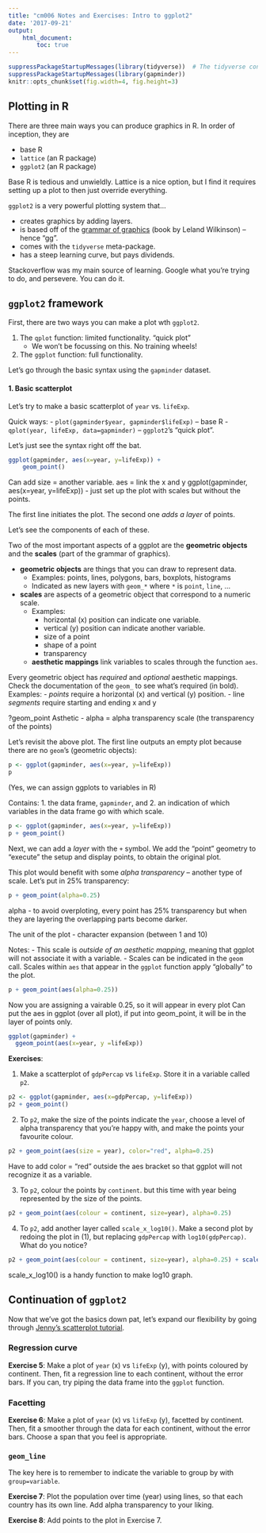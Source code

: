 ```yaml
---
title: "cm006 Notes and Exercises: Intro to ggplot2"
date: '2017-09-21'
output: 
    html_document:
        toc: true
---
```


```r
suppressPackageStartupMessages(library(tidyverse))  # The tidyverse contains ggplot2!
suppressPackageStartupMessages(library(gapminder))
knitr::opts_chunk$set(fig.width=4, fig.height=3)
```


## Plotting in R

There are three main ways you can produce graphics in R. In order of inception, they are

- base R
- `lattice` (an R package)
- `ggplot2` (an R package)

Base R is tedious and unwieldly. Lattice is a nice option, but I find it requires setting up a plot to then just override everything.

`ggplot2` is a very powerful plotting system that...

- creates graphics by adding layers.
- is based off of the [grammar of graphics](http://www.springer.com/gp/book/9780387245447) (book by Leland Wilkinson) -- hence "gg".
- comes with the `tidyverse` meta-package.
- has a steep learning curve, but pays dividends.

Stackoverflow was my main source of learning. Google what you're trying to do, and persevere. You can do it.




## `ggplot2` framework

First, there are two ways you can make a plot wth `ggplot2`.

1. The `qplot` function: limited functionality. "quick plot"
    - We won't be focussing on this. No training wheels!
2. The `ggplot` function: full functionality.

Let's go through the basic syntax using the `gapminder` dataset.




#### 1. Basic scatterplot

Let's try to make a basic scatterplot of `year` vs. `lifeExp`. 

Quick ways:
    - `plot(gapminder$year, gapminder$lifeExp)` -- base R
    - `qplot(year, lifeExp, data=gapminder)` -- `ggplot2`'s "quick plot".

Let's just see the syntax right off the bat.

```r
ggplot(gapminder, aes(x=year, y=lifeExp)) +
    geom_point()
```
Can add size = another variable.
aes = link the x and y
ggplot(gapminder, aes(x=year, y=lifeExp)) - just set up the plot with scales but without the points.


The first line initiates the plot. The second one _adds a layer_ of points. 

Let's see the components of each of these. 

Two of the most important aspects of a ggplot are the __geometric objects__ and the __scales__ (part of the grammar of graphics). 

- __geometric objects__ are things that you can draw to represent data.
    - Examples: points, lines, polygons, bars, boxplots, histograms
    - Indicated as new layers with `geom_*` where `*` is `point`, `line`, ...
- __scales__ are aspects of a geometric object that correspond to a numeric scale.
    - Examples:
        - horizontal (x) position can indicate one variable.
        - vertical (y) position can indicate another variable.
        - size of a point
        - shape of a point
        - transparency
    - __aesthetic mappings__ link variables to scales through the function `aes`.

Every geometric object has _required_ and _optional_ aesthetic mappings. Check the documentation of the `geom_` to see what's required (in bold). Examples:
    - _points_ require a horizontal (x) and vertical (y) position.
    - line _segments_ require starting and ending x and y
    
    
?geom_point
Asthetic 
- alpha = alpha transparency scale (the transparency of the points)


Let's revisit the above plot. The first line outputs an empty plot because there are no `geom`'s (geometric objects):

```r
p <- ggplot(gapminder, aes(x=year, y=lifeExp))
p
```

(Yes, we can assign ggplots to variables in R)

Contains:
    1. the data frame, `gapminder`, and
    2. an indication of which variables in the data frame go with which scale.

```r
p <- ggplot(gapminder, aes(x=year, y=lifeExp))
p + geom_point()
```

Next, we can add a _layer_ with the `+` symbol. We add the "point" geometry to "execute" the setup and display points, to obtain the original plot.

This plot would benefit with some _alpha transparency_ -- another type of scale. Let's put in 25% transparency:

```r
p + geom_point(alpha=0.25)
```
alpha - to avoid overploting, every point has 25% transparency but when they are layering the overlapping parts become darker.

The unit of the plot - character expansion (between 1 and 10)


Notes:
    - This scale is _outside of an aesthetic mapping_, meaning that ggplot will not associate it with a variable.
    - Scales can be indicated in the `geom` call. Scales within `aes` that appear in the `ggplot` function apply "globally" to the plot. 
    
```r
p + geom_point(aes(alpha=0.25))
```
Now you are assigning a vairable 0.25, so it will appear in every plot
Can put the aes in ggplot (over all plot), if put into geom_point, it will be in the layer of points only.
```r
ggplot(gapminder) + 
  ggeom_point(aes(x=year, y =lifeExp))
```



__Exercises__:

1. Make a scatterplot of `gdpPercap` vs `lifeExp`. Store it in a variable called `p2`.
```r
p2 <- ggplot(gapminder, aes(x=gdpPercap, y=lifeExp))
p2 + geom_point()
```



2. To `p2`, make the size of the points indicate the `year`, choose a level of alpha transparency that you're happy with, and make the points your favourite colour.
```r
p2 + geom_point(aes(size = year), color="red", alpha=0.25)
```
Have to add color = "red" outside the aes bracket so that ggplot will not recognize it as a variable.


3. To `p2`, colour the points by `continent`. but this time with year being represented by the size of the points.
```r
p2 + geom_point(aes(colour = continent, size=year), alpha=0.25)
```


4. To `p2`, add another layer called `scale_x_log10()`. Make a second plot by redoing the plot in (1), but replacing `gdpPercap` with `log10(gdpPercap)`. What do you notice?

```r
p2 + geom_point(aes(colour = continent, size=year), alpha=0.25) + scale_x_log10()

```
scale_x_log10() is a handy function to make log10 graph.


## Continuation of `ggplot2`

Now that we've got the basics down pat, let's expand our flexibility by going through [Jenny's scatterplot tutorial](https://github.com/jennybc/ggplot2-tutorial/blob/master/gapminder-ggplot2-scatterplot.md).

### Regression curve

__Exercise 5__: Make a plot of `year` (x) vs `lifeExp` (y), with points coloured by continent. Then, fit a regression line to each continent, without the error bars. If you can, try piping the data frame into the `ggplot` function.

### Facetting

__Exercise 6__: Make a plot of `year` (x) vs `lifeExp` (y), facetted by continent. Then, fit a smoother through the data for each continent, without the error bars. Choose a span that you feel is appropriate.

### `geom_line`

The key here is to remember to indicate the variable to group by with `group=variable`.

__Exercise 7__: Plot the population over time (year) using lines, so that each country has its own line. Add alpha transparency to your liking. 

__Exercise 8__: Add points to the plot in Exercise 7.